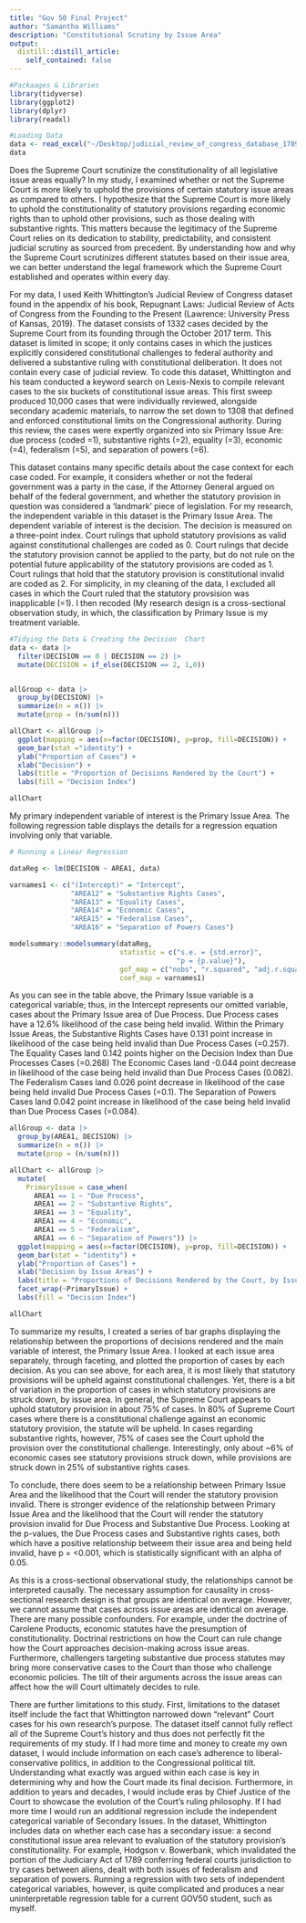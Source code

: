 ```yaml
---
title: "Gov 50 Final Project"
author: "Samantha Williams"
description: "Constitutional Scrutiny by Issue Area"
output:
  distill::distill_article:
    self_contained: false
---
```




```r
#Packaages & Libraries
library(tidyverse)
library(ggplot2)
library(dplyr)
library(readxl) 

```

```r
#Loading Data
data <- read_excel("~/Desktop/judicial_review_of_congress_database_1789-2022 (2) (1).xlsx") 
data
```

Does the Supreme Court scrutinize the constitutionality of all legislative issue areas equally? In my study, I examined whether or not the Supreme Court is more likely to uphold the provisions of certain statutory issue areas as compared to others. I hypothesize that the Supreme Court is more likely to uphold the constitutionality of statutory provisions regarding economic rights than to uphold other provisions, such as those dealing with substantive rights. This matters because the legitimacy of the Supreme Court relies on its dedication to stability, predictability, and consistent judicial scrutiny as sourced from precedent. By understanding how and why the Supreme Court scrutinizes different statutes based on their issue area, we can better understand the legal framework which the Supreme Court established and operates within every day. 

For my data, I used Keith Whittington’s Judicial Review of Congress dataset found in the appendix of his book, Repugnant Laws: Judicial Review of Acts of Congress from the Founding to the Present (Lawrence: University Press of Kansas, 2019). The dataset consists of 1332 cases decided by the Supreme Court from its founding through the October 2017 term. This dataset is limited in scope; it only contains cases in which the justices explicitly considered constitutional challenges to federal authority and delivered a substantive ruling with constitutional deliberation. It does not contain every case of judicial review. To code this dataset, Whittington and his team conducted a keyword search on Lexis-Nexis to compile relevant cases to the six buckets of constitutional issue areas. This first sweep produced 10,000 cases that were individually reviewed, alongside secondary academic materials, to narrow the set down to 1308 that defined and enforced constitutional limits on the Congressional authority. During this review, the cases were expertly organized into six Primary Issue Are: due process (coded =1), substantive rights (=2), equality (=3), economic (=4), federalism (=5), and separation of powers (=6). 

This dataset contains many specific details about the case context for each case coded. For example, it considers whether or not the federal government was a party in the case, if the Attorney General argued on behalf of the federal government, and whether the statutory provision in question was considered a ‘landmark’ piece of legislation. For my research, the independent variable in this dataset is the Primary Issue Area. The dependent variable of interest is the decision. The decision is measured on a three-point index. Court rulings that uphold statutory provisions as valid against constitutional challenges are coded as 0. Court rulings that decide the statutory provision cannot be applied to the party, but do not rule on the potential future applicability of the statutory provisions are coded as 1. Court rulings that hold that the statutory provision is constitutional invalid are coded as 2. For simplicity, in my cleaning of the data, I excluded all cases in which the Court ruled that the statutory provsision was inapplicable (=1). I then recoded (My research design is a cross-sectional observation study, in which, the classification by Primary Issue is my treatment variable. 


```r
#Tidying the Data & Creating the Decision  Chart
data <- data |>
  filter(DECISION == 0 | DECISION == 2) |>
  mutate(DECISION = if_else(DECISION == 2, 1,0))


allGroup <- data |>
  group_by(DECISION) |>
  summarize(n = n()) |>
  mutate(prop = (n/sum(n))) 

allChart <- allGroup |>
  ggplot(mapping = aes(x=factor(DECISION), y=prop, fill=DECISION)) +
  geom_bar(stat ="identity") +
  ylab("Proportion of Cases") +
  xlab("Decision") + 
  labs(title = "Proportion of Decisions Rendered by the Court") +
  labs(fill = "Decision Index") 

allChart
```


My primary independent variable of interest is the Primary Issue Area. The following regression table displays the details for a regression equation involving only that variable. 

```r
# Running a Linear Regression 

dataReg <- lm(DECISION ~ AREA1, data)

varnames1 <- c("(Intercept)" = "Intercept",
               "AREA12" = "Substantive Rights Cases",
               "AREA13" = "Equality Cases",
               "AREA14" = "Economic Cases",
               "AREA15" = "Federalism Cases",
               "AREA16" = "Separation of Powers Cases")

modelsummary::modelsummary(dataReg,
                           statistic = c("s.e. = {std.error}",
                                         "p = {p.value}"),
                           gof_map = c("nobs", "r.squared", "adj.r.squared"),
                           coef_map = varnames1)
```


As you can see in the table above, the Primary Issue variable is a categorical variable; thus, in the Intercept represents our omitted variable, cases about the Primary Issue area of Due Process. Due Process cases have a 12.6% likelihood of the case being held invalid. Within the Primary Issue Areas, the Substantive Rights Cases have 0.131 point increase in likelihood of the case being held invalid than Due Process Cases (=0.257). The Equality Cases land 0.142 points higher on the Decision Index than Due Processes Cases (=0.268) The Economic Cases land -0.044 point decrease in likelihood of the case being held invalid than Due Process Cases (0.082). The Federalism Cases land 0.026 point decrease in likelihood of the case being held invalid Due Process Cases (=0.1). The Separation of Powers Cases land 0.042 point increase in likelihood of the case being held invalid than Due Process Cases (=0.084).


```r
allGroup <- data |>
  group_by(AREA1, DECISION) |>
  summarize(n = n()) |>
  mutate(prop = (n/sum(n))) 

allChart <- allGroup |>
  mutate(
    PrimaryIssue = case_when(
      AREA1 == 1 ~ "Due Process",
      AREA1 == 2 ~ "Substantive Rights",
      AREA1 == 3 ~ "Equality",
      AREA1 == 4 ~ "Economic",
      AREA1 == 5 ~ "Federalism",
      AREA1 == 6 ~ "Separation of Powers")) |>
  ggplot(mapping = aes(x=factor(DECISION), y=prop, fill=DECISION)) +
  geom_bar(stat = "identity") +
  ylab("Proportion of Cases") +
  xlab("Decision by Issue Areas") + 
  labs(title = "Proportions of Decisions Rendered by the Court, by Issue Area") +
  facet_wrap(~PrimaryIssue) +
  labs(fill = "Decision Index") 

allChart

```

To summarize my results, I created a series of bar graphs displaying the relationship between the proportions of decisions rendered and the main variable of interest, the Primary Issue Area. I looked at each issue area separately, through faceting, and plotted the proportion of cases by each decision. As you can see above, for each area, it is most likely that statutory provisions will be upheld against constitutional challenges. Yet, there is a bit of variation in the proportion of cases in which statutory provisions are struck down, by issue area. In general, the Supreme Court appears to uphold statutory provision in about 75% of cases. In 80% of Supreme Court cases where there is a constitutional challenge against an economic statutory provision, the statute will be upheld. In cases regarding substantive rights, however, 75% of cases see the Court uphold the provision over the constitutional challenge. Interestingly, only about ~6% of economic cases see statutory provisions struck down, while provisions are struck down in 25% of substantive rights cases.

To conclude, there does seem to be a relationship between Primary Issue Area and the likelihood that the Court will render the statutory provision invalid. There is stronger evidence of the relationship between Primary Issue Area and the likelihood that the Court will render the statutory provision invalid for Due Process and Substantive Due Process. Looking at the p-values, the Due Process cases and Substantive rights cases, both which have a positive relationship betweem their issue area and being held invalid, have p = <0.001, which is statistically significant with an alpha of 0.05.

As this is a cross-sectional observational study, the relationships cannot be interpreted causally. The necessary assumption for causality in cross-sectional research design is that groups are identical on average. However, we cannot assume that cases across issue areas are identical on average. There are many possible confounders. For example, under the doctrine of Carolene Products, economic statutes have the presumption of constitutionality. Doctrinal restrictions on how the Court can rule change how the Court approaches decision-making across issue areas. Furthermore, challengers targeting substantive due process statutes may bring more conservative cases to the Court than those who challenge economic policies. The tilt of their arguments across the issue areas can affect how the will Court ultimately decides to rule. 

There are further limitations to this study. First, limitations to the dataset itself include the fact that Whittington narrowed down "relevant" Court cases for his own research's purpose. The dataset itself cannot fully reflect all of the Supreme Court's history and thus does not perfectly fit the requirements of my study. If I had more time and money to create my own dataset, I would include information on each case's adherence to liberal-conservative politics, in addition to the Congressional political tilt. Understanding what exactly was argued within each case is key in determining why and how the Court made its final decision. Furthermore, in addition to years and decades, I would include eras by Chief Justice of the Court to showcase the evolution of the Court's ruling philosophy. If I had more time I would run an additional regression include the independent categorical variable of Secondary Issues. In the dataset, Whittington includes data on whether each case has a secondary issue: a second constitutional issue area relevant to evaluation of the statutory provision's constitutionality. For example, Hodgson v. Bowerbank, which invalidated the portion of the Judiciary Act of 1789 conferring federal courts jurisdiction to try cases between aliens, dealt with both issues of federalism and separation of powers. Running a regression with two sets of independent categorical variables, however, is quite complicated and produces a near uninterpretable regression table for a current GOV50 student, such as myself. 
